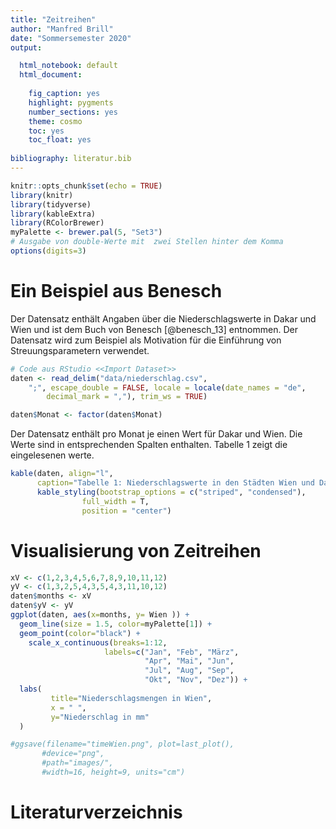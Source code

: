 ```yaml
---
title: "Zeitreihen"
author: "Manfred Brill"
date: "Sommersemester 2020"
output: 

  html_notebook: default
  html_document: 
    
    fig_caption: yes
    highlight: pygments
    number_sections: yes
    theme: cosmo
    toc: yes
    toc_float: yes
    
bibliography: literatur.bib    
---
```


```r
knitr::opts_chunk$set(echo = TRUE)
library(knitr)
library(tidyverse)
library(kableExtra)
library(RColorBrewer)
myPalette <- brewer.pal(5, "Set3")
# Ausgabe von double-Werte mit  zwei Stellen hinter dem Komma
options(digits=3)
```

# Ein Beispiel aus Benesch
Der Datensatz enthält Angaben über die Niederschlagswerte in Dakar und Wien und ist dem Buch
von Benesch [@benesch_13] entnommen.  Der Datensatz wird zum Beispiel als Motivation für die Einführung
von Streuungsparametern verwendet.


```r
# Code aus RStudio <<Import Dataset>>
daten <- read_delim("data/niederschlag.csv", 
    ";", escape_double = FALSE, locale = locale(date_names = "de", 
        decimal_mark = ","), trim_ws = TRUE)

daten$Monat <- factor(daten$Monat)
```

Der Datensatz enthält pro Monat je einen Wert für Dakar und Wien. Die Werte sind in entsprechenden
Spalten enthalten. Tabelle 1 zeigt die eingelesenen werte.
```r
kable(daten, align="l",
      caption="Tabelle 1: Niederschlagswerte in den Städten Wien und Dakar in mm") %>%
      kable_styling(bootstrap_options = c("striped", "condensed"), 
                full_width = T, 
                position = "center")
```

# Visualisierung von Zeitreihen

```r
xV <- c(1,2,3,4,5,6,7,8,9,10,11,12)
yV <- c(1,3,2,5,4,3,5,4,3,11,10,12)
daten$months <- xV
daten$yV <- yV
ggplot(daten, aes(x=months, y= Wien )) + 
  geom_line(size = 1.5, color=myPalette[1]) +
  geom_point(color="black") + 
    scale_x_continuous(breaks=1:12,
                     labels=c("Jan", "Feb", "März", 
                              "Apr", "Mai", "Jun",
                              "Jul", "Aug", "Sep", 
                              "Okt", "Nov", "Dez")) +
  labs(
         title="Niederschlagsmengen in Wien",
         x = " ",
         y="Niederschlag in mm"
  )

#ggsave(filename="timeWien.png", plot=last_plot(), 
       #device="png",
       #path="images/", 
       #width=16, height=9, units="cm")
```

# Literaturverzeichnis



